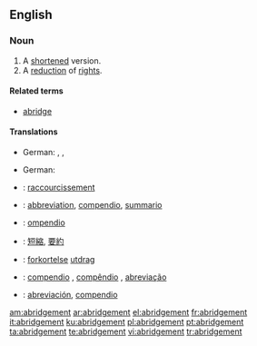 ==English==

===Noun===
{{en-noun}}

# A [[shortened]] version.
# A [[reduction]] of [[rights]].

====Related terms====
*[[abridge]]

====Translations====
{{trans-top|A shortened version.}}
* German: {{t+|de|Auszug|m}}, {{t+|de|Kurzfassung|f}}, {{t+|de|Kurzform|f}}
{{trans-mid}}
{{trans-bottom}}

{{trans-top|A reduction of rights.}}
* German: {{t+|de|Kürzung|f}}
{{trans-mid}}
{{trans-bottom}}

{{checktrans-top}}
*{{ttbc|French}}: [[raccourcissement]]
*{{ttbc|Interlingua}}: [[abbreviation]],  [[compendio]], [[summario]]
*{{ttbc|Italian}}: [[ompendio]]
{{trans-mid}}
*{{ttbc|Japanese}}: [[短縮]], [[要約]]
*{{ttbc|Norwegian}}: [[forkortelse]]  {{c}} [[utdrag]] {{n}}
*{{ttbc|Portuguese}}: [[compendio]] {{m}}, [[compêndio]] {{m}}, [[abreviação]] {{f}}
*{{ttbc|Spanish}}: [[abreviación]], [[compendio]] {{m}}
{{trans-bottom}}

[[am:abridgement]]
[[ar:abridgement]]
[[el:abridgement]]
[[fr:abridgement]]
[[it:abridgement]]
[[ku:abridgement]]
[[pl:abridgement]]
[[pt:abridgement]]
[[ta:abridgement]]
[[te:abridgement]]
[[vi:abridgement]]
[[tr:abridgement]]